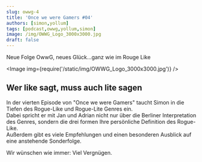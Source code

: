 ```yaml
---
slug: owwg-4
title: 'Once we were Gamers #04'
authors: [simon,yollum]
tags: [podcast,owwg,yollum,simon]
image: /img/OWWG_Logo_3000x3000.jpg
draft: false
---
```



Neue Folge OwwG, neues Glück...ganz wie im Rouge Like

<Image img={require('/static/img/OWWG_Logo_3000x3000.jpg')} />

<!--truncate-->

## Wer like sagt, muss auch lite sagen

In der vierten Episode von "Once we were Gamers" taucht Simon in die Tiefen des Rogue-Like und Rogue-Lite Genres ein.  
Dabei spricht er mit Jan und Adrian nicht nur über die Berliner Interpretation des Genres, sondern die drei formen Ihre persönliche Definition des Rogue-Like.  
Außerdem gibt es viele Empfehlungen und einen besonderen Ausblick auf eine anstehende Sonderfolge.   
  
Wir wünschen wie immer: Viel Vergnügen.  

<ReactPlayer
    width="100%"
    height="auto"
    controls
    url='https://m10z.picnotes.de/OwwG/OwwG_4_RougeLikeLite.mp3'
/>
